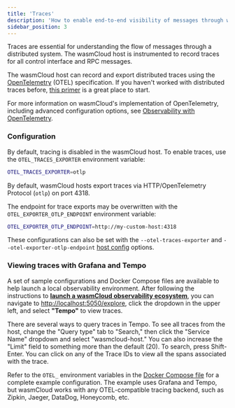 ```yaml
---
title: 'Traces'
description: 'How to enable end-to-end visibility of messages through wasmCloud'
sidebar_position: 3
---
```


<head>
  <meta name="robots" content="noindex" />
</head>

Traces are essential for understanding the flow of messages through a distributed system. The wasmCloud host is instrumented to record traces for all control interface and RPC messages.

The wasmCloud host can record and export distributed traces using the [OpenTelemetry](https://opentelemetry.io/) (OTEL) specification. If you haven't worked with distributed traces before, [this primer](https://opentelemetry.io/docs/concepts/observability-primer/#distributed-traces) is a great place to start.

For more information on wasmCloud's implementation of OpenTelemetry, including advanced configuration options, see [Observability with OpenTelemetry](/docs/deployment/observability/observability-with-opentelemetry.mdx).

### Configuration

By default, tracing is disabled in the wasmCloud host. To enable traces, use the `OTEL_TRACES_EXPORTER` environment variable:

```bash
OTEL_TRACES_EXPORTER=otlp
```

By default, wasmCloud hosts export traces via HTTP/OpenTelemetry Protocol (`otlp`) on port 4318.

The endpoint for trace exports may be overwritten with the `OTEL_EXPORTER_OTLP_ENDPOINT` environment variable:

```bash
OTEL_EXPORTER_OTLP_ENDPOINT=http://my-custom-host:4318
```

These configurations can also be set with the `--otel-traces-exporter` and `--otel-exporter-otlp-endpoint` [host config](/docs/0.82/reference/host-config) options.

### Viewing traces with Grafana and Tempo

A set of sample configurations and Docker Compose files are available to help launch a local observability environment. After following the instructions to [**launch a wasmCloud observability ecosystem**](/docs/deployment/observability/observability-with-opentelemetry#launch-a-wasmcloud-observability-ecosystem), you can navigate to [http://localhost:5050/explore](http://localhost:5050/explore), click the dropdown in the upper left, and select **"Tempo"** to view traces.

There are several ways to query traces in Tempo. To see all traces from the host, change the "Query type" tab to "Search," then click the "Service Name" dropdown and select "wasmcloud-host." You can also increase the "Limit" field to something more than the default (20). To search, press Shift-Enter. You can click on any of the Trace IDs to view all the spans associated with the trace.

Refer to the `OTEL_` environment variables in the [Docker Compose file](https://github.com/wasmCloud/wasmCloud/blob/main/examples/docker/docker-compose-otel.yml) for a complete example configuration. The example uses Grafana and Tempo, but wasmCloud works with any OTEL-compatible tracing backend, such as Zipkin, Jaeger, DataDog, Honeycomb, etc.
